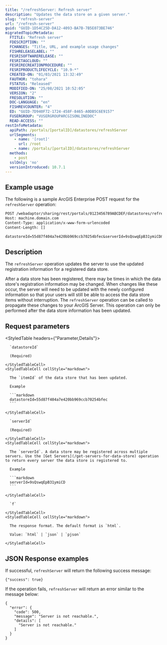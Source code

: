 ```yaml
---
title: "/refreshServer: Refresh server"
description: "Updates the data store on a given server."
slug: "refresh-server"
url: "/refresh-server"
guid: "GUID-1D54C25D-DA12-4093-BA7B-7B5E073BE746"
migratedTopicMetadata:
  FTITLE: "Refresh server"
  FDESCRIPTION: ""
  FCHANGES: "Title, URL, and example usage changes"
  FISHRELEASELABEL: ""
  FESRISOFTWARERELEASE: ""
  FESRITAGCLOUD: ""
  FESRIRECREATIONPROCEDURE: ""
  FESRIPRODUCTLIFECYCLE: "10.9-*"
  CREATED-ON: "01/03/2021 13:32:49"
  FAUTHOR: "tohara"
  FSTATUS: "Released"
  MODIFIED-ON: "25/08/2021 10:52:05"
  VERSION: "2"
  FRESOLUTION: ""
  DOC-LANGUAGE: "en"
  FISHREVCOUNTER: "4"
  ED: "GUID-7D940F72-1724-458F-8465-A0DB5C6E9157"
  FUSERGROUP: "VUSERGROUPARCGISONLINEDOC"
  READ-ACCESS: ""
restInfoMetadata:
  apiPath: /portals/[portalID]/datastores/refreshServer
  urlSegments:
    - name: '[root]'
      url: /root
    - name: /portals/[portalID]/datastores/refreshServer
  methods:
    - post
  sslOnly: 'no'
  versionIntroduced: 10.7.1
---
```


## Example usage

The following is a sample ArcGIS Enterprise POST request for the `refreshServer` operation:

```markdown
POST /webadaptor/sharing/rest/portals/0123456789ABCDEF/datastores/refreshServer HTTP/1.1
Host: machine.domain.com
Content-Type: application/x-www-form-urlencoded
Content-Length: []

datastoreId=55d87f404a7e420bb969ccb70254bfec&serverId=9sQswqEpB31ymiCD&f=pjson

```

## Description

The `refreshServer` operation updates the server to use the updated registration information for a registered data store.

After a data store has been registered, there may be times in which the data store's registration information may be changed. When changes like these occur, the server will need to be updated with the newly configured information so that your users will still be able to access the data store items without interruption. The `refreshServer` operation can be called to propagate these changes to your ArcGIS Server. This operation can only be performed after the data store information has been updated.


##  Request parameters

<StyledTable headers={"Parameter,Details"}>
  <StyledTableRow>
    <StyledTableCell cellStyle="markdown">

      `datastoreId` 

      (Required)

    </StyledTableCell>
    <StyledTableCell cellStyle="markdown">

      The `itemId` of the data store that has been updated.

      Example

      ```markdown
      datastoreId=55d87f404a7e420bb969ccb70254bfec
      ```

    </StyledTableCell>
  </StyledTableRow>
  <StyledTableRow>
    <StyledTableCell cellStyle="markdown">

      `serverId` 

      (Required)

    </StyledTableCell>
    <StyledTableCell cellStyle="markdown">

      The `serverId`. A data store may be registered across multiple servers. Use the [Get Servers](/get-servers-for-data-store) operation to return every server the data store is registered to.

      Example

      ```markdown
      serverId=9sQswqEpB31ymiCD
      ```

    </StyledTableCell>
  </StyledTableRow>
  <StyledTableRow>
    <StyledTableCell cellStyle="markdown">

      `f` 

    </StyledTableCell>
    <StyledTableCell cellStyle="markdown">

      The response format. The default format is `html`.

      Value: `html` | `json` | `pjson`

    </StyledTableCell>
  </StyledTableRow>
</StyledTable>


## JSON Response examples

If successful, `refreshServer` will return the following success message:

```other
{"success": true}
```

If the operation fails, `refreshServer` will return an error similar to the message below:

```other
{
  "error": {
    "code": 500,
    "message": "Server is not reachable.",
    "details": [
      "Server is not reachable."
    ]
  }
}
```